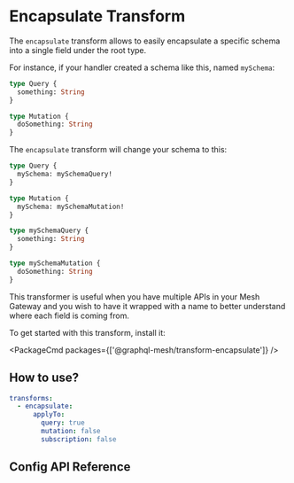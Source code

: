 
# Encapsulate Transform

The `encapsulate` transform allows to easily encapsulate a specific schema into a single field under
the root type.

For instance, if your handler created a schema like this, named `mySchema`:

```graphql
type Query {
  something: String
}

type Mutation {
  doSomething: String
}
```

The `encapsulate` transform will change your schema to this:

```graphql
type Query {
  mySchema: mySchemaQuery!
}

type Mutation {
  mySchema: mySchemaMutation!
}

type mySchemaQuery {
  something: String
}

type mySchemaMutation {
  doSomething: String
}
```

This transformer is useful when you have multiple APIs in your Mesh Gateway and you wish to have it
wrapped with a name to better understand where each field is coming from.

To get started with this transform, install it:

<PackageCmd packages={['@graphql-mesh/transform-encapsulate']} />

## How to use?

```yaml filename=".meshrc.yaml"
transforms:
  - encapsulate:
      applyTo:
        query: true
        mutation: false
        subscription: false
```

## Config API Reference


<API />
